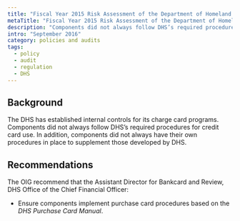 ```yaml
---
title: "Fiscal Year 2015 Risk Assessment of the Department of Homeland Security (DHS) Bank Card Program Indicates Moderate Risk"
metaTitle: "Fiscal Year 2015 Risk Assessment of the Department of Homeland Security (DHS) Bank Card Program Indicates Moderate Risk"
description: "Components did not always follow DHS’s required procedures for credit card use."
intro: "September 2016"
category: policies and audits
tags:
  - policy
  - audit
  - regulation
  - DHS
---
```



<LinkButton link="https://www.oversight.gov/report/dhs/fiscal-year-2015-risk-assessment-dhs-bank-card-program-indicates-moderate-risk" text="View full audit" />

## Background

The DHS has established internal controls for its charge card programs. Components did not always follow DHS’s required procedures for credit card use. In addition, components did not always have their own procedures in place to supplement those developed by DHS.

## Recommendations

The OIG recommend that the Assistant Director for Bankcard and Review, DHS Office of the Chief Financial Officer:

- Ensure components implement purchase card procedures based on the _DHS Purchase Card Manual_.
